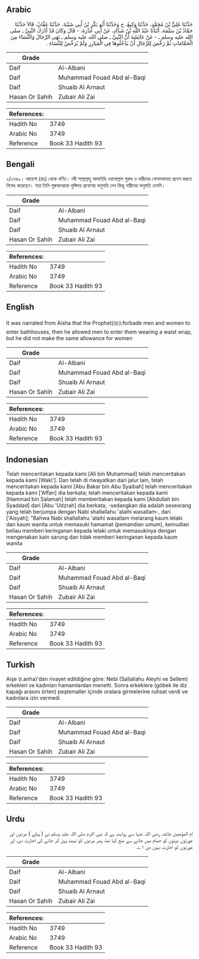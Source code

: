 ## Arabic


<div dir="rtl" lang="ar" style={{fontSize:'larger',backgroundColor:'#f8f9fa',padding:20}}>
حَدَّثَنَا عَلِيُّ بْنُ مُحَمَّدٍ، حَدَّثَنَا وَكِيعٌ، ح وَحَدَّثَنَا أَبُو بَكْرِ بْنُ أَبِي شَيْبَةَ، حَدَّثَنَا عَفَّانُ، قَالاَ حَدَّثَنَا حَمَّادُ بْنُ سَلَمَةَ، أَنْبَأَنَا عَبْدُ اللَّهِ بْنُ شَدَّادٍ، عَنْ أَبِي عُذْرَةَ، - قَالَ وَكَانَ قَدْ أَدْرَكَ النَّبِيَّ ـ صلى الله عليه وسلم ـ - عَنْ عَائِشَةَ أَنَّ النَّبِيَّ ـ صلى الله عليه وسلم ـ نَهَى الرِّجَالَ وَالنِّسَاءَ مِنَ الْحَمَّامَاتِ ثُمَّ رَخَّصَ لِلرِّجَالِ أَنْ يَدْخُلُوهَا فِي الْمَيَازِرِ وَلَمْ يُرَخِّصْ لِلنِّسَاءِ ‏.‏
</div>
<div style={{backgroundColor:'#f8f9fa',padding:20, marginBottom: 10}}><table> <thead> <tr> <th>Grade</th> <th></th> </tr> </thead> <tbody> <tr><td>Daif</td><td>Al-Albani</td></tr><tr><td>Daif</td><td>Muhammad Fouad Abd al-Baqi</td></tr><tr><td>Daif</td><td>Shuaib Al Arnaut</td></tr><tr><td>Hasan Or Sahih</td><td>Zubair Ali Zai</td></tr></tbody></table><table> <thead> <tr> <th>References:</th> <th></th> </tr> </thead> <tbody><tr><td>Hadith No</td><td>3749</td></tr><tr><td>Arabic No</td><td>3749</td></tr><tr><td>Reference</td><td>Book 33 Hadith 93</td></tr></tbody></table></div>

## Bengali


<div dir="ltr" lang="bn" style={{fontSize:'larger',backgroundColor:'#f8f9fa',padding:20}}>
২/৩৭৪৯। আয়েশা (রাঃ) থেকে বর্ণিত। নবী সাল্লাল্লাহু আলাইহি ওয়াসাল্লাম পুরুষ ও নারীদের গোসলখানায় প্রবেশ করতে নিষেধ করেছেন। পরে তিনি পুরুষদেরকে লুঙ্গিসহ প্রবেশের অনুমতি দেন কিন্তু নারীদের অনুমতি দেননি।
</div>
<div style={{backgroundColor:'#f8f9fa',padding:20, marginBottom: 10}}><table> <thead> <tr> <th>Grade</th> <th></th> </tr> </thead> <tbody> <tr><td>Daif</td><td>Al-Albani</td></tr><tr><td>Daif</td><td>Muhammad Fouad Abd al-Baqi</td></tr><tr><td>Daif</td><td>Shuaib Al Arnaut</td></tr><tr><td>Hasan Or Sahih</td><td>Zubair Ali Zai</td></tr></tbody></table><table> <thead> <tr> <th>References:</th> <th></th> </tr> </thead> <tbody><tr><td>Hadith No</td><td>3749</td></tr><tr><td>Arabic No</td><td>3749</td></tr><tr><td>Reference</td><td>Book 33 Hadith 93</td></tr></tbody></table></div>

## English


<div dir="ltr" lang="en" style={{fontSize:'larger',backgroundColor:'#f8f9fa',padding:20}}>
It was narrated from Aisha that the Prophet(ﷺ):forbade men and women to enter bathhouses, then he allowed men to enter them wearing a waist wrap, but he did not make the same allowance for women
</div>
<div style={{backgroundColor:'#f8f9fa',padding:20, marginBottom: 10}}><table> <thead> <tr> <th>Grade</th> <th></th> </tr> </thead> <tbody> <tr><td>Daif</td><td>Al-Albani</td></tr><tr><td>Daif</td><td>Muhammad Fouad Abd al-Baqi</td></tr><tr><td>Daif</td><td>Shuaib Al Arnaut</td></tr><tr><td>Hasan Or Sahih</td><td>Zubair Ali Zai</td></tr></tbody></table><table> <thead> <tr> <th>References:</th> <th></th> </tr> </thead> <tbody><tr><td>Hadith No</td><td>3749</td></tr><tr><td>Arabic No</td><td>3749</td></tr><tr><td>Reference</td><td>Book 33 Hadith 93</td></tr></tbody></table></div>

## Indonesian


<div dir="ltr" lang="id" style={{fontSize:'larger',backgroundColor:'#f8f9fa',padding:20}}>
Telah menceritakan kepada kami [Ali bin Muhammad] telah menceritakan kepada kami [Waki']. Dan telah di riwayatkan dari jalur lain, telah menceritakan kepada kami [Abu Bakar bin Abu Syaibah] telah menceritakan kepada kami ['Affan] dia berkata; telah menceritakan kepada kami [Hammad bin Salamah] telah memberitakan kepada kami [Abdullah bin Syaddad] dari [Abu 'Udzrah] dia berkata; -sedangkan dia adalah seseorang yang telah berjumpa dengan Nabi shallallahu 'alaihi wasallam-, dari ['Aisyah]; "Bahwa Nabi shallallahu 'alaihi wasallam melarang kaum lelaki dan kaum wanita untuk memasuki hamamat (pemandian umum), kemudian beliau memberi keringanan kepada lelaki untuk memasukinya dengan mengenakan kain sarung dan tidak memberi keringanan kepada kaum wanita
</div>
<div style={{backgroundColor:'#f8f9fa',padding:20, marginBottom: 10}}><table> <thead> <tr> <th>Grade</th> <th></th> </tr> </thead> <tbody> <tr><td>Daif</td><td>Al-Albani</td></tr><tr><td>Daif</td><td>Muhammad Fouad Abd al-Baqi</td></tr><tr><td>Daif</td><td>Shuaib Al Arnaut</td></tr><tr><td>Hasan Or Sahih</td><td>Zubair Ali Zai</td></tr></tbody></table><table> <thead> <tr> <th>References:</th> <th></th> </tr> </thead> <tbody><tr><td>Hadith No</td><td>3749</td></tr><tr><td>Arabic No</td><td>3749</td></tr><tr><td>Reference</td><td>Book 33 Hadith 93</td></tr></tbody></table></div>

## Turkish


<div dir="ltr" lang="tr" style={{fontSize:'larger',backgroundColor:'#f8f9fa',padding:20}}>
Aişe (r.anha)'dan rivayet edildiğine göre: Nebi (Sallallahu Aleyhi ve Sellem) erkekleri ve kadınları hamamlardan menetti. Sonra erkeklere (göbek ile diz kapağı arasını örten) peştemaller içinde oralara girmelerine ruhsat verdi ve kadınlara izin vermedi
</div>
<div style={{backgroundColor:'#f8f9fa',padding:20, marginBottom: 10}}><table> <thead> <tr> <th>Grade</th> <th></th> </tr> </thead> <tbody> <tr><td>Daif</td><td>Al-Albani</td></tr><tr><td>Daif</td><td>Muhammad Fouad Abd al-Baqi</td></tr><tr><td>Daif</td><td>Shuaib Al Arnaut</td></tr><tr><td>Hasan Or Sahih</td><td>Zubair Ali Zai</td></tr></tbody></table><table> <thead> <tr> <th>References:</th> <th></th> </tr> </thead> <tbody><tr><td>Hadith No</td><td>3749</td></tr><tr><td>Arabic No</td><td>3749</td></tr><tr><td>Reference</td><td>Book 33 Hadith 93</td></tr></tbody></table></div>

## Urdu


<div dir="rtl" lang="ur" style={{fontSize:'larger',backgroundColor:'#f8f9fa',padding:20}}>
ام المؤمنین عائشہ رضی اللہ عنہا سے روایت ہے کہ نبی اکرم صلی اللہ علیہ وسلم نے ( پہلے ) مردوں اور عورتوں دونوں کو حمام میں جانے سے منع کیا تھا، پھر مردوں کو تہبند پہن کر جانے کی اجازت دی، اور عورتوں کو اجازت نہیں دی ۱؎۔
</div>
<div style={{backgroundColor:'#f8f9fa',padding:20, marginBottom: 10}}><table> <thead> <tr> <th>Grade</th> <th></th> </tr> </thead> <tbody> <tr><td>Daif</td><td>Al-Albani</td></tr><tr><td>Daif</td><td>Muhammad Fouad Abd al-Baqi</td></tr><tr><td>Daif</td><td>Shuaib Al Arnaut</td></tr><tr><td>Hasan Or Sahih</td><td>Zubair Ali Zai</td></tr></tbody></table><table> <thead> <tr> <th>References:</th> <th></th> </tr> </thead> <tbody><tr><td>Hadith No</td><td>3749</td></tr><tr><td>Arabic No</td><td>3749</td></tr><tr><td>Reference</td><td>Book 33 Hadith 93</td></tr></tbody></table></div>